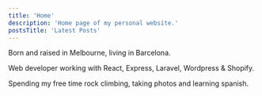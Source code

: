 ```yaml
---
title: 'Home'
description: 'Home page of my personal website.'
postsTitle: 'Latest Posts'
---
```


Born and raised in Melbourne, living in Barcelona.

Web developer working with React, Express, Laravel, Wordpress & Shopify.

Spending my free time rock climbing, taking photos and learning spanish.
